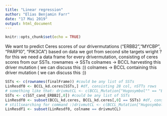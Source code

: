 ```yaml
---
title: "Linear regression"
author: "Elias Benjamin Farr"
date: "17 Mai 2019"
output: html_document
---
```


```r
knitr::opts_chunk$set(echo = TRUE)
```

We want to predict Ceres scores of our drivermutations ("ERBB2","MYCBP", "PARP10", "PIK3CA") based on data we got from second site targets wright ?
for this we need a data frame for every drivermutation, consisting of ceres scores from our SSTs. 
rownames -> SSTs
colnames -> BCCL harvesting this driver mutation ( we can discuss this :))
colnames -> BCCL containing this driver mutation ( we can discuss this :))


```r
SSTs <- c(rownames(finalFrame)) #could be any list of SSTs
LinResdf0 <- BCCL_kd.ceres[SSTs,] #df, consisting 28 col, nSTTs rows
# something like that: drivmutCL <- c(BCCL_Mutation["Hugosymbol"" == "ERBB2" ])
SSTs <- c(SST_cand_ERBB2[,0]) #could be any list of SSTs
LinResdf0 <- subset(BCCL_kd.ceres, BCCL_kd.ceres[,0] == SSTs) #df, consisting 28 col, nSTTs rows
# stillsearching for command :)drivmutCL <- c(BCCL_Mutation["Hugosymbol"" == "ERBB2" ])
LinResdf1 <- subset(LinResdf0, colname == drivmutCL)


```


